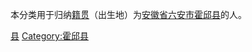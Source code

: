 {{Catnav|頁面分類|各種主題的頁面分類|依中国各省来作的分类|各地中国人|安徽人|六安人}}
{{Catnav|頁面分類|人物|各國人物|中国人|各地中国人|安徽人|六安人}}

本分类用于归纳[[籍贯|籍贯]]（出生地）为[[安徽省|安徽省]][[六安市|六安市]][[霍邱县|霍邱县]]的人。

[[Category:六安人|县]]
[[Category:霍邱县|Category:霍邱县]]